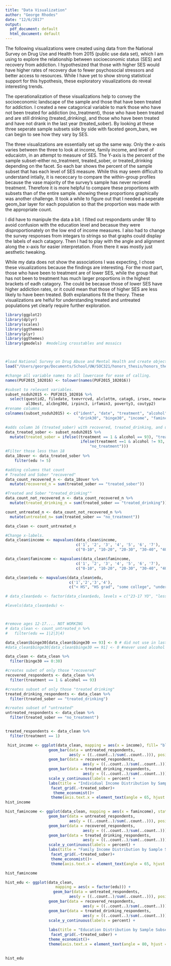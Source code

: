 ```yaml
---
title: "Data Visualization"
author: "George Rhodes"
date: "12/6/2017"
output:
  pdf_document: default
  html_document: default
---
```



The following visualizations were created using data from the National Survey on Drug Use and Health from 2015 (public use data set), which I am using to explore the relationship between socioeconomic status (SES) and recovery from addiction. I hypothesized that those with higher SES would have higher rates of recovery due to fewer psychosocial stressors and better access to resources. While I have yet to show strong statistical support for this hypothesis, these exploratory visualizations do reveal interesting trends. 

The operationalization of these visualizations help to convey the socioeconomic landscape of the sample and those that have been treated for addiction. I created a new catagorical variable to mark those who have not been treated for addiction (no_treatment), those who have been treated and are still drinking (treated_drinking), and those who have been treated and have not drank in the last year (treated_sober). By looking at these three seperate sample subsets side by side with faceted geom_bars, we can begin to see how they vary by SES. 

The three visualizations are essentially set up the same way. Only the x-axis varies between the three to look at income, family income, and level of educaiotn, in an attempt to measure of SES. The Y-axis is the percent of the sample subset--either no_treatment, treated_sober, or treated_drinking depending on the facet. So each bar shows the percent of the sample subset that has each level of SES measure. While this may seem difficult to understand intially, it is nececcary to compare the within-group profiles because the vase majority of the survey's sample has never recieved treatment. Therefore it is more helpful to compare these proportions with subsets than of the entire sample. showing these proportions graphically was another challenge. It took a while to figure out that I needed a seperate geom_bar layer for each population so that the proportion was made with the appropriate count. 

I did have to manipule the data a bit.  I filted out respondants under 18 to avoid confusion with the education level and becasue they were disproportionately on the low end of income measures. I also had to change the survey responses from integars to strings so that graphs could display the labels of each catagory. Then I had to play with the angle and alignment along the x-axis for easier interpretation. From there it was mostly just aesthetic tweaking.

While my data does not show the associations I was expecting, I chose these visualizations because the findings are interesting. For the most part, those who have been to treatment are of lower SES, while the group that has not been to treatment has much larger proportions in the highest brackets of eadh catagory. The could be becasue those of lower SES have higher addiction rates, or it could mean that those of higher SES are less likely to have been treated. Both explanations fit the theory. These visualizations are helful for understanding treated and untreated populations yet clearly require further exploration. 



```r
library(ggplot2)
library(dplyr)
library(scales)
library(ggthemes)
library(plyr)
library(ggthemes)
library(gmodels)  #modeling crosstables and mosaics



#load National Survey on Drug Abuse and Mental Health and create object nsduh2015.
load("/Users/george/Documents/School/UW/SOC321/honors_thesis/honors_thesis/NSDUH-2015-survey-data.rda")

#change all variable names to all lowercase for ease of calling.
names(PUF2015_102016) <- tolower(names(PUF2015_102016))

#subset to relevant variables. 
subset_nsduh2015 <- PUF2015_102016 %>%
  select(questid2, filedate, txevrrcvd, alclottm, catag6, irsex, newrace2, irmaritstat, eduhighcat,
         al30est, alcbng30d, irpinc3, irfamin3, poverty3, coutyp2) 
#rename columns
colnames(subset_nsduh2015) <- c("ident", "date", "treatment", "alcohol", "age", "sex", "race", "marital", "edu", 
                                "drink30", "binge30", "income", "famincome", "poverty", "countytype")

#adds column 16 (treated_sober) with recovered, treated_drinking, and untreated 
data_treated_sober <- subset_nsduh2015 %>%
  mutate(treated_sober = ifelse((treatment == 1 & alcohol == 93), "treated_sober",
                                 ifelse(treatment ==1 & alcohol != 93, "treated_drinking",
                                     "no_treatment")))
#Filter those less than 18
data_18over <- data_treated_sober %>%
    filter(edu != 5)

#adding columns that count
# Treated and Sober "recovered"
data_count_recovered_n <- data_18over %>%
  mutate(recovered_n = sum(treated_sober == "treated_sober"))

#Treated and Sober "treated_drinking""
data_count_not_recovered_n <- data_count_recovered_n %>%
  mutate(treated_drinking_n = sum(treated_sober == "treated_drinking"))

count_untreated_n <- data_count_not_recovered_n %>%
  mutate(untreated_n= sum(treated_sober == "no_treatment"))

data_clean <- count_untreated_n 

#Change x-labels. 
data_clean$income <- mapvalues(data_clean$income,
                               c('1', '2', '3', '4', '5', '6', '7'),
                               c("0-10", "10-20", "20-30", "30-40", "40-50","50-75", "75+"))

data_clean$famincome <- mapvalues(data_clean$famincome,
                               c('1', '2', '3', '4', '5', '6', '7'),
                               c("0-10", "10-20", "20-30", "30-40", "40-50","50-75", "75+"))

data_clean$edu <- mapvalues(data_clean$edu,
                            c('1','2','3','4'),
                            c("< HS", "HS grad", "some college", "undergrad degree"))

# data_clean$edu <- factor(data_clean$edu, levels = c("23-17 YO", "less than HS", "HS grad", "some college", "college grad"))

#levels(data_clean$edu) <- 



#remove ages 12-17.... NOT WORKING
# data_clean <- count_untreated_n %>%
#   filter(edu == 1|2|3|4)

data_clean$binge30[data_clean$binge30 == 93] <- 0 # did not use in last 30
#data_clean$binge30[data_clean$binge30 == 91] <- 0 #never used alcohol

data_clean <- data_clean %>%
  filter(binge30 == 0:30)

#creates subet of only those "recovered"
recovered_respondents <- data_clean %>%
  filter(treatment == 1 & alcohol == 93)

#creates subset of only those "treated drinking"
treated_drinking_respondents <- data_clean %>%
  filter(treated_sober == "treated_drinking")

#creates subset of "untreated"
untreated_respondents <- data_clean %>%
  filter(treated_sober == "no_treatment")


treated_respondents <- data_clean %>%
  filter(treatment == 1)

 hist_income <- ggplot(data_clean, mapping = aes(x = income), fill= "blue", stat = "count") +
                   geom_bar(data = untreated_respondents,
                            aes(y = ((..count..)/sum(..count..))), position = "dodge", fill = "red") +
                   geom_bar(data = recovered_respondents,
                                  aes(y = ((..count..)/sum(..count..))), position = "dodge", fill = "blue") +
                   geom_bar(data = treated_drinking_respondents,
                                  aes(y = ((..count..)/sum(..count..))), position = "dodge", fill = "purple") +
                   scale_y_continuous(labels = percent) +
                   labs(title = "Individual Income Distribution by Sample Subset (18 and older)", x = "Annual Income($1000's)", y = "Percent of Adults 18+ in Income Bracket") +
                    facet_grid(.~treated_sober)+
                     theme_economist()+
                    theme(axis.text.x = element_text(angle = 65, hjust = 0, vjust = 0), axis.title.x = element_text(vjust = -.25))
hist_income

hist_famincome <- ggplot(data_clean, mapping = aes(x = famincome), stat = "count") +
                   geom_bar(data = untreated_respondents, 
                            aes(y = ((..count..)/sum(..count..))), position = "dodge", fill = "red") +
                   geom_bar(data = recovered_respondents, 
                                  aes(y = ((..count..)/sum(..count..))), position = "dodge", fill = "blue") +
                   geom_bar(data = treated_drinking_respondents, 
                                  aes(y = ((..count..)/sum(..count..))), position = "dodge", fill = "purple") +
                   scale_y_continuous(labels = percent) +
                   labs(title = "Family Income Distribution by Sample Subset (18 and older)", x = "Annual Income($1000's)", y = "Percent of Adults 18+ in Income Bracket") +
                    facet_grid(.~treated_sober)+
                    theme_economist()+
                    theme(axis.text.x = element_text(angle = 65, hjust = 0, vjust = 0), axis.title.x = element_text(vjust = -.25))

hist_famincome


```

```r

hist_edu <- ggplot(data_clean, 
                      mapping = aes(x = factor(edu))) +
                     geom_bar(data = untreated_respondents, 
                            aes(y = ((..count..)/sum(..count..))), position = "dodge", fill = "red") +
                   geom_bar(data = recovered_respondents, 
                                  aes(y = ((..count..)/sum(..count..))), position = "dodge", fill = "blue") +
                   geom_bar(data = treated_drinking_respondents, 
                                  aes(y = ((..count..)/sum(..count..))), position = "dodge", fill = "purple")+
                   scale_y_continuous(labels = percent) +
  
                   labs(title = "Education Distribution by Sample Subset (18 and older)", x = "Highest Level of Education Completed", y = "Percent of Population in Education Level") +
                    facet_grid(.~treated_sober) +
                   theme_economist()+
                   theme(axis.text.x = element_text(angle = 80, hjust = .4, vjust = .45))
                  

hist_edu


```

